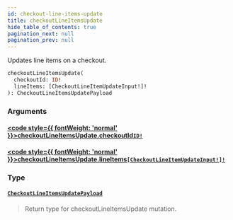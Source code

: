 ```yaml
---
id: checkout-line-items-update
title: checkoutLineItemsUpdate
hide_table_of_contents: true
pagination_next: null
pagination_prev: null
---
```








Updates line items on a checkout.

```graphql
checkoutLineItemsUpdate(
  checkoutId: ID!
  lineItems: [CheckoutLineItemUpdateInput!]!
): CheckoutLineItemsUpdatePayload
```


### Arguments

#### [<code style={{ fontWeight: 'normal' }}>checkoutLineItemsUpdate.<b>checkoutId</b></code>](#)<Bullet />[`ID!`](/scalars/id) <Badge class="secondary" text="non-null"/> <Badge class="secondary" text="scalar"/>
> 
> 

#### [<code style={{ fontWeight: 'normal' }}>checkoutLineItemsUpdate.<b>lineItems</b></code>](#)<Bullet />[`[CheckoutLineItemUpdateInput!]!`](/inputs/checkout-line-item-update-input) <Badge class="secondary" text="non-null"/> <Badge class="secondary" text="input"/>
> 
> 

### Type

#### [`CheckoutLineItemsUpdatePayload`](/objects/checkout-line-items-update-payload) <Badge class="secondary" text="object"/>
> Return type for checkoutLineItemsUpdate mutation.
> 





